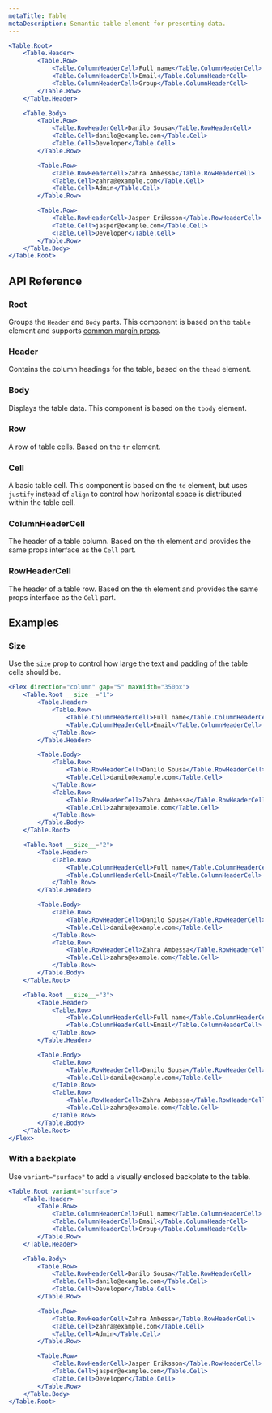```yaml
---
metaTitle: Table
metaDescription: Semantic table element for presenting data.
---
```


```jsx live=true
<Table.Root>
	<Table.Header>
		<Table.Row>
			<Table.ColumnHeaderCell>Full name</Table.ColumnHeaderCell>
			<Table.ColumnHeaderCell>Email</Table.ColumnHeaderCell>
			<Table.ColumnHeaderCell>Group</Table.ColumnHeaderCell>
		</Table.Row>
	</Table.Header>

	<Table.Body>
		<Table.Row>
			<Table.RowHeaderCell>Danilo Sousa</Table.RowHeaderCell>
			<Table.Cell>danilo@example.com</Table.Cell>
			<Table.Cell>Developer</Table.Cell>
		</Table.Row>

		<Table.Row>
			<Table.RowHeaderCell>Zahra Ambessa</Table.RowHeaderCell>
			<Table.Cell>zahra@example.com</Table.Cell>
			<Table.Cell>Admin</Table.Cell>
		</Table.Row>

		<Table.Row>
			<Table.RowHeaderCell>Jasper Eriksson</Table.RowHeaderCell>
			<Table.Cell>jasper@example.com</Table.Cell>
			<Table.Cell>Developer</Table.Cell>
		</Table.Row>
	</Table.Body>
</Table.Root>
```

## API Reference

### Root

Groups the `Header` and `Body` parts. This component is based on the `table` element and supports [common margin props](/themes/docs/overview/layout#margin-props).

<ThemesPropsTable defs="tableRootPropDefs" />

### Header

Contains the column headings for the table, based on the `thead` element.

### Body

Displays the table data. This component is based on the `tbody` element.

### Row

A row of table cells. Based on the `tr` element.

<ThemesPropsTable defs="tableRowPropDefs" />

### Cell

A basic table cell. This component is based on the `td` element, but uses `justify` instead of `align` to control how horizontal space is distributed within the table cell.

<ThemesPropsTable defs="tableCellPropDefs" />

### ColumnHeaderCell

The header of a table column. Based on the `th` element and provides the same props interface as the `Cell` part.

<ThemesPropsTable defs="tableCellPropDefs" />

### RowHeaderCell

The header of a table row. Based on the `th` element and provides the same props interface as the `Cell` part.

<ThemesPropsTable defs="tableCellPropDefs" />

## Examples

### Size

Use the `size` prop to control how large the text and padding of the table cells should be.

```jsx live=true line=2,22,42
<Flex direction="column" gap="5" maxWidth="350px">
	<Table.Root __size__="1">
		<Table.Header>
			<Table.Row>
				<Table.ColumnHeaderCell>Full name</Table.ColumnHeaderCell>
				<Table.ColumnHeaderCell>Email</Table.ColumnHeaderCell>
			</Table.Row>
		</Table.Header>

		<Table.Body>
			<Table.Row>
				<Table.RowHeaderCell>Danilo Sousa</Table.RowHeaderCell>
				<Table.Cell>danilo@example.com</Table.Cell>
			</Table.Row>
			<Table.Row>
				<Table.RowHeaderCell>Zahra Ambessa</Table.RowHeaderCell>
				<Table.Cell>zahra@example.com</Table.Cell>
			</Table.Row>
		</Table.Body>
	</Table.Root>

	<Table.Root __size__="2">
		<Table.Header>
			<Table.Row>
				<Table.ColumnHeaderCell>Full name</Table.ColumnHeaderCell>
				<Table.ColumnHeaderCell>Email</Table.ColumnHeaderCell>
			</Table.Row>
		</Table.Header>

		<Table.Body>
			<Table.Row>
				<Table.RowHeaderCell>Danilo Sousa</Table.RowHeaderCell>
				<Table.Cell>danilo@example.com</Table.Cell>
			</Table.Row>
			<Table.Row>
				<Table.RowHeaderCell>Zahra Ambessa</Table.RowHeaderCell>
				<Table.Cell>zahra@example.com</Table.Cell>
			</Table.Row>
		</Table.Body>
	</Table.Root>

	<Table.Root __size__="3">
		<Table.Header>
			<Table.Row>
				<Table.ColumnHeaderCell>Full name</Table.ColumnHeaderCell>
				<Table.ColumnHeaderCell>Email</Table.ColumnHeaderCell>
			</Table.Row>
		</Table.Header>

		<Table.Body>
			<Table.Row>
				<Table.RowHeaderCell>Danilo Sousa</Table.RowHeaderCell>
				<Table.Cell>danilo@example.com</Table.Cell>
			</Table.Row>
			<Table.Row>
				<Table.RowHeaderCell>Zahra Ambessa</Table.RowHeaderCell>
				<Table.Cell>zahra@example.com</Table.Cell>
			</Table.Row>
		</Table.Body>
	</Table.Root>
</Flex>
```

### With a backplate

Use `variant="surface"` to add a visually enclosed backplate to the table.

```jsx live=true
<Table.Root variant="surface">
	<Table.Header>
		<Table.Row>
			<Table.ColumnHeaderCell>Full name</Table.ColumnHeaderCell>
			<Table.ColumnHeaderCell>Email</Table.ColumnHeaderCell>
			<Table.ColumnHeaderCell>Group</Table.ColumnHeaderCell>
		</Table.Row>
	</Table.Header>

	<Table.Body>
		<Table.Row>
			<Table.RowHeaderCell>Danilo Sousa</Table.RowHeaderCell>
			<Table.Cell>danilo@example.com</Table.Cell>
			<Table.Cell>Developer</Table.Cell>
		</Table.Row>

		<Table.Row>
			<Table.RowHeaderCell>Zahra Ambessa</Table.RowHeaderCell>
			<Table.Cell>zahra@example.com</Table.Cell>
			<Table.Cell>Admin</Table.Cell>
		</Table.Row>

		<Table.Row>
			<Table.RowHeaderCell>Jasper Eriksson</Table.RowHeaderCell>
			<Table.Cell>jasper@example.com</Table.Cell>
			<Table.Cell>Developer</Table.Cell>
		</Table.Row>
	</Table.Body>
</Table.Root>
```
